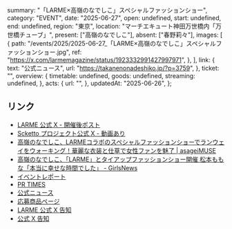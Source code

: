   summary: "「LARME×高嶺のなでしこ」スペシャルファッションショー",
  category: "EVENT",
  date: "2025-06-27",
  open: undefined,
  start: undefined,
  end: undefined,
  region: "東京",
  location: "マーチエキュート神田万世橋内「万世橋チューブ」",
  present: ["高嶺のなでしこ"],
  absent: ["春野莉々"],
  images: [
    {
      path: "/events/2025/2025-06-27_「LARME×高嶺のなでしこ」スペシャルファッションショー.jpg",
      ref: "https://x.com/larmemagazine/status/1923332991427997971",
    },
  ],
  link: {
    text: "公式ニュース",
    url: "https://takanenonadeshiko.jp/?p=3759",
  },
  ticket: "",
  overview: {
    timetable: undefined,
    goods: undefined,
    streaming: undefined,
  },
  acts: {
    url: "",
  },
  updatedAt: "2025-06-26",
};

## リンク

- [LARME 公式 X - 開催後ポスト](https://x.com/larmemagazine/status/1938610532652855733)
- [Scketto プロジェクト公式 X - 動画あり](https://x.com/scketto1/status/1938726111661400485)
- [高嶺のなでしこ、LARMEコラボのスペシャルファッションショーでランウェイをウォーキング！華麗な衣装と仕草で女性ファンを魅了 | asageiMUSE](https://asageimuse.com/excerpt/26588)
- [高嶺のなでしこ、「LARME」とタイアップファッションショー開催 松本ももな「本当に幸せな時間でした」 - GirlsNews](https://girlsnews.tv/unit/471788)
- [イベントレポート](https://encount.press/archives/818026/)
- [PR TIMES](https://prtimes.jp/main/html/rd/p/000000769.000025517.html)
- [公式ニュース](https://takanenonadeshiko.jp/?p=3759)
- [応募商品ページ](https://takanenonadeshiko-ec.com/products/受注生産-数量限定-larme-065-特装版-larme-嶺のなでしこ-スペシャルファッションショーご招待応募-女性限定)
- [LARME 公式 X 告知](https://x.com/larmemagazine/status/1923332991427997971)
- [公式 X 告知](https://x.com/takanenofficial/status/1923332603916263507)
